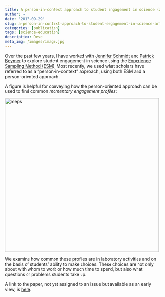 ```yaml
---
title: A person-in-context approach to student engagement in science (article in JRST)
author: ~
date: '2017-09-29'
slug: a-person-in-context-approach-to-student-engagement-in-science-article-in-jrst
categories: [publication]
tags: [science-education]
description: Desc
meta_img: /images/image.jpg
---
```


Over the past few years, I have worked with [Jennifer Schmidt](http://education.msu.edu/search/FormView.aspx?email=jaschmid%40msu.edu) and [Patrick Beymer](https://www.researchgate.net/profile/Patrick_Beymer) to explore student engagement in science using the [Experience Sampling Method (ESM)](https://en.wikipedia.org/wiki/Experience_sampling_method). Most recently, we used what scholars have referred to as a "person-in-context" approach, using both ESM and a person-oriented approach.

A figure is helpful for conveying how the person-oriented approach can be used to find common *momentary engagement profiles*:

<img src = "https://github.com/jrosen48/homepage-source/raw/master/static/_media/images/meps.png" alt = "meps" style = "width: 500px; height: 500px">

We examine how common these profiles are in laboratory activities and on the basis of students' ability to make choices. These choices are not only about with whom to work or how much time to spend, but also what questions or problems students take up.

A link to the paper, not yet assigned to an issue but available as an early view, is [here](http://onlinelibrary.wiley.com/doi/10.1002/tea.21409/full).



